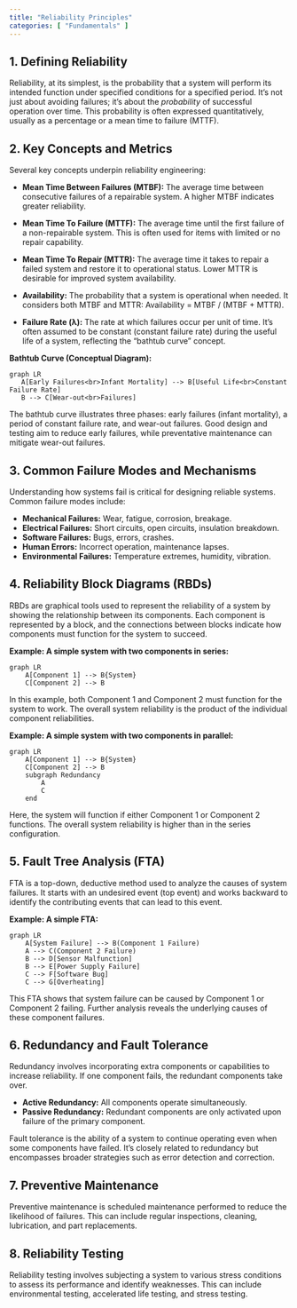 ```yaml
---
title: "Reliability Principles"
categories: [ "Fundamentals" ]
---
```


## 1. Defining Reliability

Reliability, at its simplest, is the probability that a system will perform its intended function under specified conditions for a specified period. It's not just about avoiding failures; it's about the *probability* of successful operation over time. This probability is often expressed quantitatively, usually as a percentage or a mean time to failure (MTTF).

## 2. Key Concepts and Metrics

Several key concepts underpin reliability engineering:

-   **Mean Time Between Failures (MTBF):** The average time between consecutive failures of a repairable system. A higher MTBF indicates greater reliability.

-   **Mean Time To Failure (MTTF):** The average time until the first failure of a non-repairable system. This is often used for items with limited or no repair capability.

-   **Mean Time To Repair (MTTR):** The average time it takes to repair a failed system and restore it to operational status. Lower MTTR is desirable for improved system availability.

-   **Availability:** The probability that a system is operational when needed. It considers both MTBF and MTTR: Availability = MTBF / (MTBF + MTTR).

-   **Failure Rate (λ):** The rate at which failures occur per unit of time. It's often assumed to be constant (constant failure rate) during the useful life of a system, reflecting the "bathtub curve" concept.

**Bathtub Curve (Conceptual Diagram):**

```mermaid
graph LR
   A[Early Failures<br>Infant Mortality] --> B[Useful Life<br>Constant Failure Rate]
   B --> C[Wear-out<br>Failures]
```

The bathtub curve illustrates three phases: early failures (infant mortality), a period of constant failure rate, and wear-out failures. Good design and testing aim to reduce early failures, while preventative maintenance can mitigate wear-out failures.

## 3. Common Failure Modes and Mechanisms

Understanding how systems fail is critical for designing reliable systems. Common failure modes include:

-   **Mechanical Failures:** Wear, fatigue, corrosion, breakage.
-   **Electrical Failures:** Short circuits, open circuits, insulation breakdown.
-   **Software Failures:** Bugs, errors, crashes.
-   **Human Errors:** Incorrect operation, maintenance lapses.
-   **Environmental Failures:** Temperature extremes, humidity, vibration.

## 4. Reliability Block Diagrams (RBDs)

RBDs are graphical tools used to represent the reliability of a system by showing the relationship between its components. Each component is represented by a block, and the connections between blocks indicate how components must function for the system to succeed.

**Example: A simple system with two components in series:**

```mermaid
graph LR
    A[Component 1] --> B{System}
    C[Component 2] --> B
```

In this example, both Component 1 and Component 2 must function for the system to work. The overall system reliability is the product of the individual component reliabilities.

**Example: A simple system with two components in parallel:**

```mermaid
graph LR
    A[Component 1] --> B{System}
    C[Component 2] --> B
    subgraph Redundancy
        A
        C
    end
```

Here, the system will function if either Component 1 or Component 2 functions. The overall system reliability is higher than in the series configuration.

## 5. Fault Tree Analysis (FTA)

FTA is a top-down, deductive method used to analyze the causes of system failures. It starts with an undesired event (top event) and works backward to identify the contributing events that can lead to this event.

**Example: A simple FTA:**

```mermaid
graph LR
    A[System Failure] --> B(Component 1 Failure)
    A --> C(Component 2 Failure)
    B --> D[Sensor Malfunction]
    B --> E[Power Supply Failure]
    C --> F[Software Bug]
    C --> G[Overheating]
```

This FTA shows that system failure can be caused by Component 1 or Component 2 failing. Further analysis reveals the underlying causes of these component failures.

## 6. Redundancy and Fault Tolerance

Redundancy involves incorporating extra components or capabilities to increase reliability. If one component fails, the redundant components take over.

-   **Active Redundancy:** All components operate simultaneously.
-   **Passive Redundancy:** Redundant components are only activated upon failure of the primary component.

Fault tolerance is the ability of a system to continue operating even when some components have failed. It's closely related to redundancy but encompasses broader strategies such as error detection and correction.

## 7. Preventive Maintenance

Preventive maintenance is scheduled maintenance performed to reduce the likelihood of failures. This can include regular inspections, cleaning, lubrication, and part replacements.

## 8. Reliability Testing

Reliability testing involves subjecting a system to various stress conditions to assess its performance and identify weaknesses. This can include environmental testing, accelerated life testing, and stress testing.